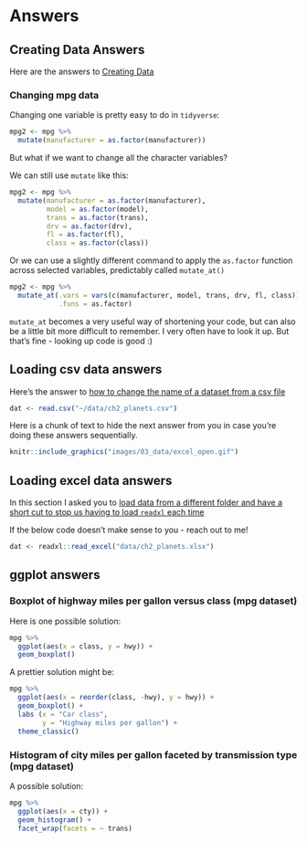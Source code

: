 # Answers {#answers}

## Creating Data Answers {#ans_createdata}
Here are the answers to [Creating Data](#ex_createdata)

### Changing mpg data

Changing one variable is pretty easy to do in `tidyverse`:

```r

mpg2 <- mpg %>% 
  mutate(manufacturer = as.factor(manufacturer))

```

But what if we want to change all the character variables?

We can still use `mutate` like this:

```r

mpg2 <- mpg %>% 
  mutate(manufacturer = as.factor(manufacturer),
         model = as.factor(model),
         trans = as.factor(trans),
         drv = as.factor(drv),
         fl = as.factor(fl),
         class = as.factor(class))

```

Or we can use a slightly different command to apply the `as.factor` function across selected variables, predictably called `mutate_at()`


```r

mpg2 <- mpg %>% 
  mutate_at(.vars = vars(c(manufacturer, model, trans, drv, fl, class)),
            .funs = as.factor)

```


`mutate_at` becomes a very useful way of shortening your code, but can also be a little bit more difficult to remember. I very often have to look it up. But that's fine - looking up code is good :)



## Loading csv data answers {#ans_loadcsv}
Here's the answer to [how to change the name of a dataset from a csv file](#ex_loadcsv)

```r

dat <- read.csv("~/data/ch2_planets.csv")

```



Here is a chunk of text to hide the next answer from you in case you're doing these answers sequentially. 






```r

knitr::include_graphics("images/03_data/excel_open.gif")

```






## Loading excel data answers {#ans_loadexcel}
In this section I asked you to [load data from a different folder and have a short cut to stop us having to load `readxl` each time](#ex_loadexcel)


If the below code doesn't make sense to you - reach out to me! 
```r

dat <- readxl::read_excel("data/ch2_planets.xlsx")

```






## ggplot answers {#gg_answers}

### Boxplot of highway miles per gallon versus class (mpg dataset) 

Here is one possible solution:


```r


mpg %>% 
  ggplot(aes(x = class, y = hwy)) +
  geom_boxplot()

```

A prettier solution might be:



```r


mpg %>% 
  ggplot(aes(x = reorder(class, -hwy), y = hwy)) +
  geom_boxplot() +
  labs (x = "Car class",
        y = "Highway miles per gallon") +
  theme_classic()

```



### Histogram of city miles per gallon faceted by transmission type (mpg dataset)

A possible solution:

```r


mpg %>% 
  ggplot(aes(x = cty)) +
  geom_histogram() +
  facet_wrap(facets = ~ trans)

```